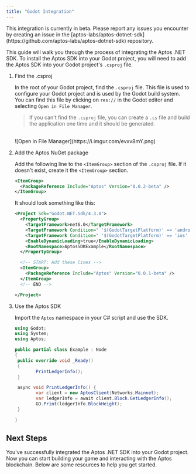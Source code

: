 ```yaml
---
title: "Godot Integration"
---
```


<Aside type="caution" emoji="❗">
  This integration is currently in beta. Please report any issues you encounter
  by creating an issue in the
  [aptos-labs/aptos-dotnet-sdk](https://github.com/aptos-labs/aptos-dotnet-sdk)
  repository.
</Aside>

This guide will walk you through the process of integrating the Aptos .NET SDK. To install the Aptos SDK into your Godot project,
you will need to add the Aptos SDK into your Godot project&apos;s `.csproj` file.








<Steps>

1. Find the .csproj

   In the root of your Godot project, find the `.csproj` file. This file is used to
   configure your Godot project and is used by the Godot build system. You can find
   this file by clicking on `res://` in the Godot editor and selecting `Open in File Manager`.

   > If you can&apos;t find the `.csproj` file, you can create a `.cs` file and build the application one time and it should be generated.

   <br />

   <div className="border dark:border-white/30 w-fit rounded-md overflow-clip shadow-md max-w-lg">
     ![Open in File Manager](https://i.imgur.com/evxv8mY.png)
   </div>

2. Add the Aptos NuGet package

   Add the following line to the `<ItemGroup>` section of the `.csproj` file. If it doesn&apos;t exist, create it the `<ItemGroup>` section.

   ```xml filename=".csproj"
   <ItemGroup>
     <PackageReference Include="Aptos" Version="0.0.2-beta" />
   </ItemGroup>
   ```

   It should look something like this:

   ```xml filename=".csproj" {10-14}
   <Project Sdk="Godot.NET.Sdk/4.3.0">
     <PropertyGroup>
       <TargetFramework>net6.0</TargetFramework>
       <TargetFramework Condition=" '$(GodotTargetPlatform)' == 'android' ">net7.0</TargetFramework>
       <TargetFramework Condition=" '$(GodotTargetPlatform)' == 'ios' ">net8.0</TargetFramework>
       <EnableDynamicLoading>true</EnableDynamicLoading>
       <RootNamespace>AptosSDKExample</RootNamespace>
     </PropertyGroup>

     <!-- START: Add these lines -->
     <ItemGroup>
       <PackageReference Include="Aptos" Version="0.0.1-beta" />
     </ItemGroup>
     <!-- END -->

   </Project>
   ```

3. Use the Aptos SDK

   Import the `Aptos` namespace in your C# script and use the SDK.

   ```csharp filename="Example.cs" {3-3,9-9,12-16}
   using Godot;
   using System;
   using Aptos;

   public partial class Example : Node
   {
   	public override void _Ready()
   	{
           PrintLedgerInfo();
   	}

   	async void PrintLedgerInfo() {
           var client = new AptosClient(Networks.Mainnet);
           var ledgerInfo = await client.Block.GetLedgerInfo();
           GD.Print(ledgerInfo.BlockHeight);
   	}

   }
   ```

</Steps>



## Next Steps

You&apos;ve successfully integrated the Aptos .NET SDK into your Godot project. Now
you can start building your game and interacting with the Aptos blockchain. Below
are some resources to help you get started.



<CardGrid>
  <LinkCard href="/build/sdks/dotnet-sdk/getting-started" title="Getting Started" description="Begin developing using the Aptos .NET SDK." />
</CardGrid>
